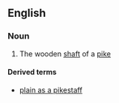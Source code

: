 ==English==

===Noun===
{{en-noun}}

# The wooden [[shaft]] of a [[pike]]

====Derived terms====
*[[plain as a pikestaff]]